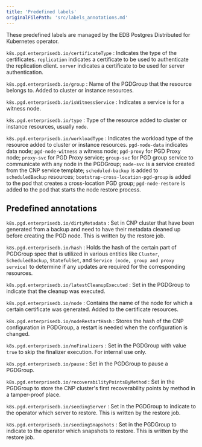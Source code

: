 ```yaml
---
title: 'Predefined labels'
originalFilePath: 'src/labels_annotations.md'
---
```


These predefined labels are managed by the EDB Postgres Distributed for
Kubernetes operator.

`k8s.pgd.enterprisedb.io/certificateType`
: Indicates the type of the certificates. `replication` indicates a certificate
to be used to authenticate the replication client. `server` indicates a
certificate to be used for server authentication.

`k8s.pgd.enterprisedb.io/group`
: Name of the PGDGroup that the resource belongs to. Added to cluster or
instance resources.

`k8s.pgd.enterprisedb.io/isWitnessService`
: Indicates a service is for a witness node.

`k8s.pgd.enterprisedb.io/type`
: Type of the resource added to cluster or instance resources, usually `node`.

`k8s.pgd.enterprisedb.io/workloadType`
: Indicates the workload type of the resource added to cluster or instance
resources. `pgd-node-data` indicates data node; `pgd-node-witness` a witness
node; `pgd-proxy` for PGD Proxy node;
`proxy-svc` for PGD Proxy service; `group-svc` for PGD group service to
communicate with any node in the PGDGroup;
`node-svc` is a service created from the CNP service template;
`scheduled-backup` is added to `scheduledBackup`
resources; `bootstrap-cross-location-pgd-group` is added to the pod that
creates a cross-location PGD group;
`pgd-node-restore` is added to the pod that starts the node restore process.

## Predefined annotations

`k8s.pgd.enterprisedb.io/dirtyMetadata`
: Set in CNP cluster that have been generated from a backup and need to have
their metadata cleaned up
before creating the PGD node. This is written by the restore job.

`k8s.pgd.enterprisedb.io/hash`
: Holds the hash of the certain part of PGDGroup spec that is utilized in various entities 
like `Cluster`, `ScheduledBackup`, `StatefulSet`, and `Service (node, group and proxy service)`
to determine if any updates are required for the corresponding resources.

`k8s.pgd.enterprisedb.io/latestCleanupExecuted`
: Set in the PGDGroup to indicate that the cleanup was executed.

`k8s.pgd.enterprisedb.io/node`
: Contains the name of the node for which a certain certificate was
generated. Added to the certificate resources.

`k8s.pgd.enterprisedb.io/nodeRestartHash`
: Stores the hash of the CNP configuration in PGDGroup, a restart is needed when the configuration
is changed.

`k8s.pgd.enterprisedb.io/noFinalizers`
: Set in the PGDGroup with value `true` to skip the finalizer execution.
For internal use only.

`k8s.pgd.enterprisedb.io/pause`
: Set in the PGDGroup to pause a PGDGroup.

`k8s.pgd.enterprisedb.io/recoverabilityPointsByMethod`
: Set in the PGDGroup to store the CNP cluster's first recoverability points by
method in a tamper-proof place.

`k8s.pgd.enterprisedb.io/seedingServer`
: Set in the PGDGroup to indicate to the operator which server to
restore. This is written by the restore job.

`k8s.pgd.enterprisedb.io/seedingSnapshots`
: Set in the PGDGroup to indicate to the operator which snapshots to
restore. This is written by the restore job.
